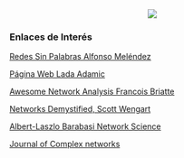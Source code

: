 
<center> ![](https://www.dropbox.com/s/z82rsbo22r31o45/Imagen10.png?dl=1) </center>


### Enlaces de Interés

[Redes Sin Palabras Alfonso Meléndez](http://profesores.is.escuelaing.edu.co/~amelendez/RedesSinPalabras/RedesSinPalabras.html)

[Página Web Lada Adamic](http://www.ladamic.com/)

[Awesome Network Analysis Francois Briatte](https://github.com/briatte/awesome-network-analysis)

[Networks Demystified, Scott Wengart](https://scottbot.net/tag/networks-demystified/)

[Albert-Laszlo Barabasi Network Science](https://scottbot.net/tag/networks-demystified/)

[Journal of Complex networks](https://academic.oup.com/comnet)

<br></br> <br></br>

